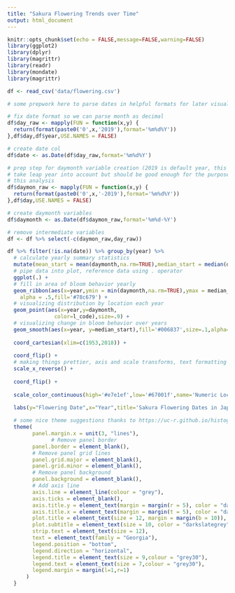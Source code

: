 ```yaml
---
title: "Sakura Flowering Trends over Time"
output: html_document
---
```


```r
knitr::opts_chunk$set(echo = FALSE,message=FALSE,warning=FALSE)
library(ggplot2)
library(dplyr)
library(magrittr)
library(readr)
library(mondate)
library(magrittr)

df <- read_csv('data/flowering.csv')

```

```r
# some prepwork here to parse dates in helpful formats for later visualization

# fix date format so we can parse month as decimal
df$day_raw <- mapply(FUN = function(x,y) {
  return(format(paste0('0',x,'2019'),format='%m%d%Y'))
},df$day,df$year,USE.NAMES = FALSE) 

# create date col
df$date <- as.Date(df$day_raw,format='%m%d%Y')

# prep step for daymonth variable creation (2019 is default year, this doesn't
# take leap year into account but should be good enough for the purpose of 
# this analysis
df$daymon_raw <- mapply(FUN = function(x,y) {
  return(format(paste0('0',x,'-2019'),format='%m%d%Y'))
},df$day,USE.NAMES = FALSE) 

# create daymonth variables
df$daymonth <- as.Date(df$daymon_raw,format='%m%d-%Y')

# remove intermediate variables
df <- df %>% select(-c(daymon_raw,day_raw))
```

```r
df %>% filter(!is.na(date)) %>% group_by(year) %>%
  # calculate yearly summary statistics
  mutate(mean_start = mean(daymonth,na.rm=TRUE),median_start = median(daymonth,na.rm = TRUE)) %>% {
  # pipe data into plot, reference data using . operator
  ggplot(.) +
  # fill in area of bloom behavior yearly
  geom_ribbon(aes(x=year,ymin = min(daymonth,na.rm=TRUE),ymax = median_start),
    alpha = .5,fill='#78c679') +
  # visualizing distribution by location each year
  geom_point(aes(x=year,y=daymonth,
               color=l_code),size=.9) + 
  # visualizing change in bloom behavior over years
  geom_smooth(aes(x=year, y=median_start),fill='#006837',size=.1,alpha=1) +
      
  coord_cartesian(xlim=c(1953,2018)) +
      
  coord_flip() +
  # making things prettier, axis and scale transforms, text formatting
  scale_x_reverse() + 
      
  coord_flip() + 
      
  scale_color_continuous(high='#e7e1ef',low='#67001f',name='Numeric Location Code') +
      
  labs(y="Flowering Date",x="Year",title='Sakura Flowering Dates in Japan: 1953 to 2018',subtitle="Median flowering date of Japan's cherry blossoms is earlier in recent years") +

  # some nice theme suggestions thanks to https://uc-r.github.io/histograms
  theme(
        panel.margin.x = unit(3, "lines"),
              # Remove panel border
        panel.border = element_blank(),  
        # Remove panel grid lines
        panel.grid.major = element_blank(),
        panel.grid.minor = element_blank(),
        # Remove panel background
        panel.background = element_blank(),
        # Add axis line
        axis.line = element_line(colour = "grey"),
        axis.ticks = element_blank(),
        axis.title.y = element_text(margin = margin(r = 5), color = "darkslategrey"),
        axis.title.x = element_text(margin = margin(t = 5), color = "darkslategrey"),
        plot.title = element_text(size = 12, margin = margin(b = 10)),
        plot.subtitle = element_text(size = 10, color = "darkslategrey", margin = margin(b = 15)),
        strip.text = element_text(size = 12),
        text = element_text(family = "Georgia"),
        legend.position = "bottom",
        legend.direction = "horizontal",
        legend.title = element_text(size = 9,colour = "grey30"),
        legend.text = element_text(size = 7,colour = "grey30"),
        legend.margin = margin(l=1,r=1)
      )
  }
```
